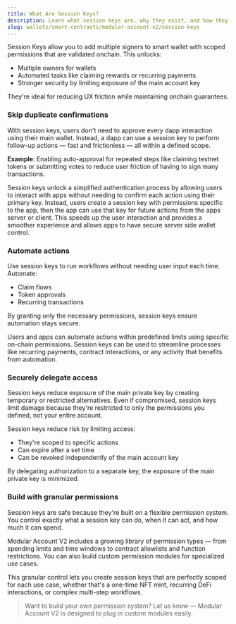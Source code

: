 ```yaml
---
title: What Are Session Keys?
description: Learn what session keys are, why they exist, and how they enable secure delegation, automation, and streamlined UX in smart accounts.
slug: wallets/smart-contracts/modular-account-v2/session-keys
---
```


Session Keys allow you to add multiple signers to smart wallet with scoped permissions that are validated onchain. This unlocks:

- Multiple owners for wallets
- Automated tasks like claiming rewards or recurring payments
- Stronger security by limiting exposure of the main account key

They're ideal for reducing UX friction while maintaining onchain guarantees.

### Skip duplicate confirmations

With session keys, users don't need to approve every dapp interaction using their main wallet. Instead, a dapp can use a session key to perform follow-up actions — fast and frictionless — all within a defined scope.

**Example**: Enabling auto-approval for repeated steps like claiming testnet tokens or submitting votes to reduce user friction of having to sign many transactions.

Session keys unlock a simplified authentication process by allowing users to interact with apps without needing to confirm each action using their primary key. Instead, users create a session key with permissions specific to the app, then the app can use that key for future actions from the apps server or client. This speeds up the user interaction and provides a smoother experience and allows apps to have secure server side wallet control.

### Automate actions

Use session keys to run workflows without needing user input each time. Automate:

- Claim flows
- Token approvals
- Recurring transactions

By granting only the necessary permissions, session keys ensure automation stays secure.

Users and apps can automate actions within predefined limits using specific on-chain permissions. Session keys can be used to streamline processes like recurring payments, contract interactions, or any activity that benefits from automation.

### Securely delegate access

Session keys reduce exposure of the main private key by creating temporary or restricted alternatives. Even if compromised, session keys limit damage because they're restricted to only the permissions you defined, not your entire account.

Session keys reduce risk by limiting access:

- They're scoped to specific actions
- Can expire after a set time
- Can be revoked independently of the main account key

By delegating authorization to a separate key, the exposure of the main private key is minimized.

### Build with granular permissions

Session keys are safe because they're built on a flexible permission system. You control exactly what a session key can do, when it can act, and how much it can spend.

Modular Account V2 includes a growing library of permission types — from spending limits and time windows to contract allowlists and function restrictions. You can also build custom permission modules for specialized use cases.

This granular control lets you create session keys that are perfectly scoped for each use case, whether that's a one-time NFT mint, recurring DeFi interactions, or complex multi-step workflows.

> Want to build your own permission system? Let us know — Modular Account V2 is designed to plug in custom modules easily.
